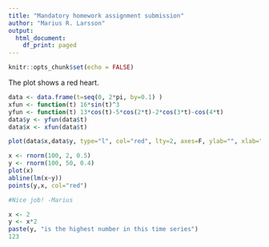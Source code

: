 ```yaml
---
title: "Mandatory homework assignment submission"
author: "Marius R. Larsson"
output:
  html_document:
    df_print: paged
---
```


```r
knitr::opts_chunk$set(echo = FALSE)
```

The plot shows a red heart.

```r
data <- data.frame(t=seq(0, 2*pi, by=0.1) )
xfun <- function(t) 16*sin(t)^3
yfun <- function(t) 13*cos(t)-5*cos(2*t)-2*cos(3*t)-cos(4*t)
data$y <- yfun(data$t)
data$x <- xfun(data$t)

plot(data$x,data$y, type="l", col="red", lty=2, axes=F, ylab="", xlab="")
```


```r

x <- rnorm(100, 2, 0.5)
y <- rnorm(100, 50, 0.4)
plot(x)
abline(lm(x~y))
points(y,x, col="red")
```

```r
#Nice job! -Marius

x <- 2
y <- x*2
paste(y, "is the highest number in this time series")
123
```

